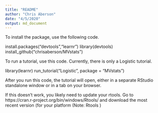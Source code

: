 ---
title: "README"
author: "Chris Aberson"
date: "4/5/2020"
output: md_document
---

To install the package, use the following code.


install.packages("devtools","learnr")
library(devtools)
install_github("chrisaberson/MVstats")

To run a tutorial, use this code. Currently, there is only a Logistic tutorial. 

library(learnr)
run_tutorial("Logistic", package = "MVstats")

After you run this code, the tutorial will open, either in a separate RStudio standalone window or in a tab on your browser. 

If this doesn't work, you likely need to update your rtools. Go to  https://cran.r-project.org/bin/windows/Rtools/ and download the most recent version (for your platform (Note: Rtools )
